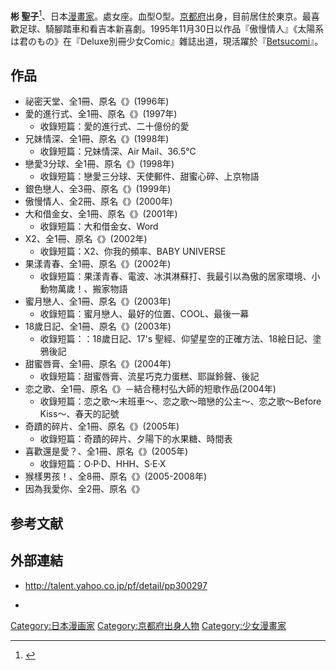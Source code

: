 {{japanese|japanese=彬 聖子|kana=あきら しょうこ|romaji=Akira Shōko}}{{漫畫}}
'''彬 聖子'''{{BD||9月10日}}<ref>[http://www.betsucomi.shogakukan.co.jp/talk/akira.html {{lang|ja|まんが家Webトーク}}] {{webarchive|url=https://web.archive.org/web/20080606064612/http://www.betsucomi.shogakukan.co.jp/talk/akira.html |date=2008-06-06 }}</ref>、日本[[漫畫家|漫畫家]]。處女座。血型O型。[[京都府|京都府]]出身，目前居住於東京。最喜歡足球、騎腳踏車和看吉本新喜劇。1995年11月30日以作品『傲慢情人』《太陽系は君のもの》在『Deluxe別冊少女Comic』雜誌出道，現活躍於『[[Betsucomi|Betsucomi]]』。

==作品==
* 祕密天堂、全1冊、原名《{{lang|ja|Secret Heaven}}》(1996年)
* 愛的進行式、全1冊、原名《{{lang|ja|I・NG}}》(1997年)
** 收錄短篇：愛的進行式、二十億份的愛
* 兄妹情深、全1冊、原名《{{lang|ja|タイムカプセル}}》(1998年)
** 收錄短篇：兄妹情深、Air Mail、36.5℃
* 戀愛3分球、全1冊、原名《{{lang|ja|ロング・シュート}}》(1998年)
** 收錄短篇：戀愛三分球、天使郵件、甜蜜心碎、上京物語
* 銀色戀人、全3冊、原名《{{lang|ja|ブランク・アップ}}》(1999年)
* 傲慢情人、全2冊、原名《{{lang|ja|世界はきっと君のもの}}》(2000年)
* 大和借金女、全1冊、原名《{{lang|ja|豪快マコト屋}}》(2001年)
** 收錄短篇：大和借金女、Word
* X2、全1冊、原名《{{lang|ja|X2（かけるに）}}》(2002年)
** 收錄短篇：X2、你我的頻率、BABY UNIVERSE
* 果漾青春、全1冊、原名《{{lang|ja|ハレンチ}}》(2002年)
** 收錄短篇：果漾青春、電波、冰淇淋蘇打、我最引以為傲的居家環境、小動物萬歲！、搬家物語
* 蜜月戀人、全1冊、原名《{{lang|ja|Honey Moon}}》(2003年)
** 收錄短篇：蜜月戀人、最好的位置、COOL、最後一幕
* 18歲日記、全1冊、原名《{{lang|ja|18diary}}》(2003年)
** 收錄短篇：：18歲日記、17's 聖經、仰望星空的正確方法、18絵日記、塗鴉後記
* 甜蜜唇膏、全1冊、原名《{{lang|ja|リップクリーム}}》(2004年)
** 收錄短篇：甜蜜唇膏、流星巧克力蛋糕、耶誕鈴聲、後記
* 恋之歌、全1冊、原名《{{lang|ja|こいのうた}}》－結合穂村弘大師的短歌作品(2004年)
** 收錄短篇：恋之歌～末班車～、恋之歌～暗戀的公主～、恋之歌～Before Kiss～、春天的記號
* 奇蹟的碎片、全1冊、原名《{{lang|ja|きせきのかけら}}》(2005年)
** 收錄短篇：奇蹟的碎片、夕陽下的水果糖、時間表
* 喜歡還是愛？、全1冊、原名《{{lang|ja|恋とか愛とか}}》(2005年)
** 收錄短篇：O·P·D、HHH、S·E·X
* 猴樣男孩！、全8冊、原名《{{lang|ja|サルヤマっ!}}》(2005-2008年)
* 因為我愛你、全2冊、原名《{{lang|ja|だって愛してる}}》

==参考文献==
<div class="references-small">
<references />
</div>

==外部連結==
*{{ja}}http://talent.yahoo.co.jp/pf/detail/pp300297 {{Wayback|url=http://talent.yahoo.co.jp/pf/detail/pp300297 |date=20160304233846 }}
*{{GoogleBooks|inauthor:"彬聖子"}}

{{DEFAULTSORT:Akira Shouko}}
[[Category:日本漫画家|Category:日本漫画家]]
[[Category:京都府出身人物|Category:京都府出身人物]]
[[Category:少女漫畫家|Category:少女漫畫家]]